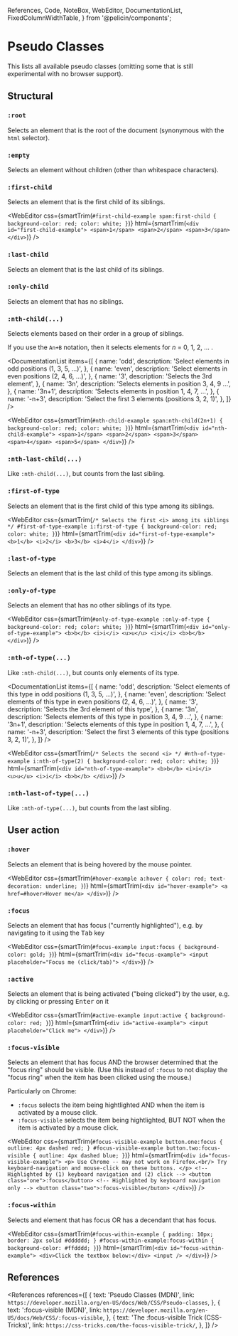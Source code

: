   References,
  Code,
  NoteBox,
  WebEditor,
  DocumentationList,
  FixedColumnWidthTable,
} from '@pelicin/components';

<MetadataConfigurer title="Pseudo Classes" dateCreated="2021-02-21" />

# Pseudo Classes

This lists all available pseudo classes (omitting some that is still experimental with no browser support).

## Structural

### `:root`

Selects an element that is the root of the document (synonymous with the `html` selector).

### `:empty`

Selects an element without children (other than whitespace characters).

### `:first-child`

Selects an element that is the first child of its siblings.

<WebEditor
  css={smartTrim(`
    #first-child-example span:first-child {
      background-color: red;
      color: white;
    }
  `)}
  html={smartTrim(`
    <div id="first-child-example">
      <span>1</span>
      <span>2</span>
      <span>3</span>
    </div>
  `)}
/>

### `:last-child`

Selects an element that is the last child of its siblings.

### `:only-child`

Selects an element that has no siblings.

### `:nth-child(...)`

Selects elements based on their order in a group of siblings.

If you use the `An+B` notation, then it selects elements for <var>n</var> = 0, 1, 2, ... .

<DocumentationList
  items={[
    {
      name: 'odd',
      description: 'Select elements in odd positions (1, 3, 5, ...)',
    },
    {
      name: 'even',
      description: 'Select elements in even positions (2, 4, 6, ...)',
    },
    {
      name: '3',
      description: 'Selects the 3rd element',
    },
    {
      name: '3n',
      description: 'Selects elements in position 3, 4, 9 ...',
    },
    {
      name: '3n+1',
      description: 'Selects elements in position 1, 4, 7, ...',
    },
    {
      name: '-n+3',
      description: 'Select the first 3 elements (positions 3, 2, 1)',
    },
  ]}
/>

<WebEditor
  css={smartTrim(`
    #nth-child-example span:nth-child(2n+1) {
      background-color: red;
      color: white;
    }
  `)}
  html={smartTrim(`
    <div id="nth-child-example">
      <span>1</span>
      <span>2</span>
      <span>3</span>
      <span>4</span>
      <span>5</span>
    </div>
  `)}
/>

### `:nth-last-child(...)`

Like `:nth-child(...)`, but counts from the last sibling.

### `:first-of-type`

Selects an element that is the first child of this type among its siblings.

<WebEditor
  css={smartTrim(`
    /* Selects the first <i> among its siblings */
    #first-of-type-example i:first-of-type {
      background-color: red;
      color: white;
    }
  `)}
  html={smartTrim(`
    <div id="first-of-type-example">
      <b>1</b>
      <i>2</i>
      <b>3</b>
      <i>4</i>
    </div>
  `)}
/>

### `:last-of-type`

Selects an element that is the last child of this type among its siblings.

### `:only-of-type`

Selects an element that has no other siblings of its type.

<WebEditor
  css={smartTrim(`
    #only-of-type-example :only-of-type {
      background-color: red;
      color: white;
    }
  `)}
  html={smartTrim(`
    <div id="only-of-type-example">
      <b>b</b>
      <i>i</i>
      <u>u</u>
      <i>i</i>
      <b>b</b>
    </div>
  `)}
/>

### `:nth-of-type(...)`

Like `:nth-child(...)`, but counts only elements of its type.

<DocumentationList
  items={[
    {
      name: 'odd',
      description: 'Select elements of this type in odd positions (1, 3, 5, ...)',
    },
    {
      name: 'even',
      description: 'Select elements of this type in even positions (2, 4, 6, ...)',
    },
    {
      name: '3',
      description: 'Selects the 3rd element of this type',
    },
    {
      name: '3n',
      description: 'Selects elements of this type in position 3, 4, 9 ...',
    },
    {
      name: '3n+1',
      description: 'Selects elements of this type in position 1, 4, 7, ...',
    },
    {
      name: '-n+3',
      description: 'Select the first 3 elements of this type (positions 3, 2, 1)',
    },
  ]}
/>

<WebEditor
  css={smartTrim(`
    /* Selects the second <i> */
    #nth-of-type-example i:nth-of-type(2) {
      background-color: red;
      color: white;
    }
  `)}
  html={smartTrim(`
    <div id="nth-of-type-example">
      <b>b</b>
      <i>i</i>
      <u>u</u>
      <i>i</i>
      <b>b</b>
    </div>
  `)}
/>

### `:nth-last-of-type(...)`

Like `:nth-of-type(...)`, but counts from the last sibling.

## User action

### `:hover`

Selects an element that is being hovered by the mouse pointer.

<WebEditor
  css={smartTrim(`
    #hover-example a:hover {
      color: red;
      text-decoration: underline;
    }
  `)}
  html={smartTrim(`
    <div id="hover-example">
      <a href=#hover>Hover me</a>
    </div>
  `)}
/>

### `:focus`

Selects an element that has focus ("currently highlighted"), e.g. by navigating to it using the <kbd>Tab</kbd> key

<WebEditor
  css={smartTrim(`
    #focus-example input:focus {
      background-color: gold;
    }
  `)}
  html={smartTrim(`
    <div id="focus-example">
      <input placeholder="Focus me (click/tab)">
    </div>
  `)}
/>

### `:active`

Selects an element that is being activated ("being clicked") by the user, e.g. by clicking or pressing <kbd>Enter</kbd> on it

<WebEditor
  css={smartTrim(`
    #active-example input:active {
      background-color: red;
    }
  `)}
  html={smartTrim(`
    <div id="active-example">
      <input placeholder="Click me">
    </div>
  `)}
/>

### `:focus-visible`

Selects an element that has focus AND the browser determined that the "focus ring" should be visible.
(Use this instead of `:focus` to not display the "focus ring" when the item has been clicked using the mouse.)

Particularly on Chrome:

- `:focus` selects the item being hightlighted AND when the item is activated by a mouse click.
- `:focus-visible` selects the item being hightlighted, BUT NOT when the item is activated by a mouse click.

<WebEditor
  css={smartTrim(`
    #focus-visible-example button.one:focus {
      outline: 4px dashed red;
    }
    #focus-visible-example button.two:focus-visible {
      outline: 4px dashed blue;
    }
  `)}
  html={smartTrim(`
    <div id="focus-visible-example">
      <p>
        Use Chrome -- may not work on Firefox.<br/>
        Try keyboard-navigation and mouse-click on these buttons.
      </p>
      <!-- Highlighted by (1) keyboard navigation and (2) click -->
      <button class="one">:focus</button>
      <!-- Highlighted by keyboard navigation only -->
      <button class="two">:focus-visible</buton>
    </div>
  `)}
/>

### `:focus-within`

Selects and element that has focus OR has a decendant that has focus.

<WebEditor
  css={smartTrim(`
    #focus-within-example {
      padding: 10px;
      border: 2px solid #dddddd;
    }
    #focus-within-example:focus-within {
      background-color: #ffdddd;
    }
  `)}
  html={smartTrim(`
    <div id="focus-within-example">
      <div>Click the textbox below:</div>
      <input />
    </div>
  `)}
/>

## References

<References
  references={[
    {
      text: 'Pseudo Classes (MDN)',
      link: `https://developer.mozilla.org/en-US/docs/Web/CSS/Pseudo-classes`,
    },
    {
      text: ':focus-visible (MDN)',
      link: `https://developer.mozilla.org/en-US/docs/Web/CSS/:focus-visible`,
    },
    {
      text: 'The :focus-visible Trick (CSS-Tricks)',
      link: `https://css-tricks.com/the-focus-visible-trick/`,
    },
  ]}
/>
